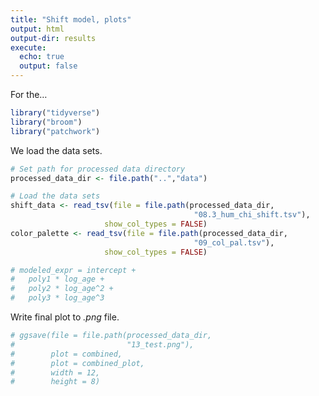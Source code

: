 ```yaml
---
title: "Shift model, plots"
output: html
output-dir: results
execute:
  echo: true
  output: false
---
```


For the...

```r
library("tidyverse")
library("broom")
library("patchwork")
```

We load the data sets.

```r
# Set path for processed data directory
processed_data_dir <- file.path("..","data")

# Load the data sets
shift_data <- read_tsv(file = file.path(processed_data_dir,
                                         "08.3_hum_chi_shift.tsv"),
                     show_col_types = FALSE)
color_palette <- read_tsv(file = file.path(processed_data_dir,
                                         "09_col_pal.tsv"),
                     show_col_types = FALSE)
```

```r
# modeled_expr = intercept +
#   poly1 * log_age +
#   poly2 * log_age^2 +
#   poly3 * log_age^3
```

Write final plot to *.png* file.

```r
# ggsave(file = file.path(processed_data_dir,
#                         "13_test.png"),
#        plot = combined,
#        plot = combined_plot,
#        width = 12,
#        height = 8)
```
